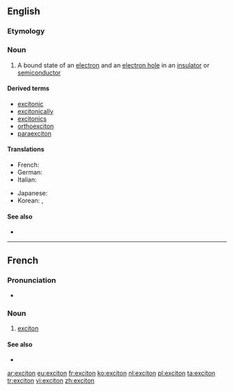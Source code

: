 ==English==

===Etymology===
{{confix|excit|on}}

===Noun===
{{en-noun}}

# {{context|physics|lang=en}} A bound state of an [[electron]] and an [[electron hole]] in an [[insulator]] or [[semiconductor]]

====Derived terms====
* [[excitonic]]
* [[excitonically]]
* [[excitonics]]
* [[orthoexciton]]
* [[paraexciton]]

====Translations====
{{trans-top|bound state of electron and hole}}
* French: {{t+|fr|exciton|m}}
* German: {{t-|de|Exziton|n}}
* Italian: {{t-|it|eccitone|m}}
{{trans-mid}}
* Japanese: {{t-|ja|励起子|tr=rēki-shi}}
* Korean: {{t-|ko|여기자|tr=yeogija|sc=Hang}}, {{t-|ko|엑시톤|tr=eksiton|sc=Hang}}
{{trans-bottom}}

====See also====
* {{pedia}}
----

==French==

===Pronunciation===
* {{audio|Fr-Paris--exciton.ogg|Audio (Paris)}}

===Noun===
{{fr-noun|m}}

# {{context|physics|lang=fr}} [[#English|exciton]]

====See also====
* {{pedialite|lang=fr}}

[[ar:exciton]]
[[eu:exciton]]
[[fr:exciton]]
[[ko:exciton]]
[[nl:exciton]]
[[pl:exciton]]
[[ta:exciton]]
[[tr:exciton]]
[[vi:exciton]]
[[zh:exciton]]